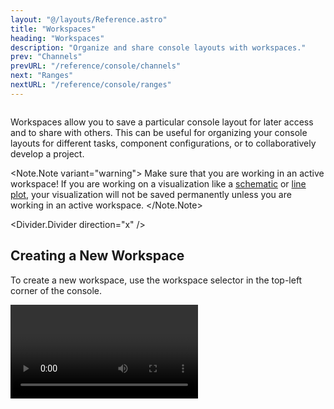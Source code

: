 ```yaml
---
layout: "@/layouts/Reference.astro"
title: "Workspaces"
heading: "Workspaces"
description: "Organize and share console layouts with workspaces."
prev: "Channels"
prevURL: "/reference/console/channels"
next: "Ranges"
nextURL: "/reference/console/ranges"
---
```




<Diagram style="height: 400px" variant="preview">
  <Image
    client:only="react"
    id="console/workspaces/workspaces"
    themed={false}
    style={{
      height: "500px",
      width: "fit-content",
      transform: "translate(-6%, -9%)",
      borderRadius: "1.5rem",
      boxShadow: "-1rem -1rem 1rem 3px var(--pluto-gray-l1-15)",
    }}
  />
</Diagram>

Workspaces allow you to save a particular console layout for later access and to share
with others. This can be useful for organizing your console layouts for different tasks,
component configurations, or to collaboratively develop a project.

<Note.Note variant="warning">
  Make sure that you are working in an active workspace! If you are working on a
  visualization like a [schematic](/reference/console/schematics) or [line
  plot](/reference/console/line-plots), your visualization will not be saved permanently
  unless you are working in an active workspace.
</Note.Note>

<Divider.Divider direction="x" />

## Creating a New Workspace

To create a new workspace, use the workspace selector in the top-left corner of the
console.

<Video client:only="react" id="console/workspaces/create" />

<Divider.Divider direction="x" />

## Loading a Workspace

Workspaces can be loaded by finding them in the resources toolbar on the left-hand side
or clicking the workspace tab on the top.

<Video client:only="react" id="console/workspaces/load" />
